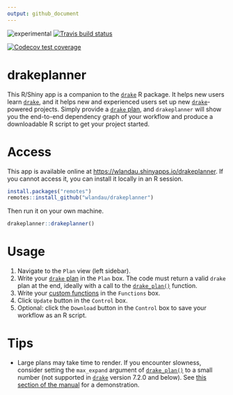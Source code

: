 ```yaml
---
output: github_document
---
```


<!-- Run the Makefile to generate the README.md files from README.Rmd. -->

![experimental](https://img.shields.io/badge/stability-experimental-orange.svg)
[![Travis build status](https://travis-ci.org/wlandau/drakeplanner.svg?branch=master)](https://travis-ci.org/wlandau/drakeplanner)

[![Codecov test coverage](https://codecov.io/gh/wlandau/drakeplanner/branch/master/graph/badge.svg)](https://codecov.io/gh/wlandau/drakeplanner?branch=master)

# drakeplanner

This R/Shiny app is a companion to the [`drake`](https://github.com/ropensci/drake) R package. It helps new users learn [`drake`](https://github.com/ropensci/drake), and it helps new and experienced users set up new [`drake`](https://github.com/ropensci/drake)-powered projects. Simply provide a [`drake` plan](https://ropenscilabs.github.io/drake-manual/plans.html), and `drakeplanner` will show you the end-to-end dependency graph of your workflow and produce a downloadable R script to get your project started.

# Access

This app is available online at [https://wlandau.shinyapps.io/drakeplanner](https://wlandau.shinyapps.io/drakeplanner). If you cannot access it, you can install it locally in an R session.

```r
install.packages("remotes")
remotes::install_github("wlandau/drakeplanner")
```

Then run it on your own machine.

```r
drakeplanner::drakeplanner()
```

# Usage

1. Navigate to the `Plan` view (left sidebar).
2. Write your [`drake` plan](https://ropenscilabs.github.io/drake-manual/plans.html) in the `Plan` box. The code must return a valid `drake` plan at the end, ideally with a call to the [`drake_plan()`](https://ropensci.github.io/drake/reference/drake_plan.html) function.
3. Write your [custom functions](https://ropenscilabs.github.io/drake-manual/plans.html) in the `Functions` box.
4. Click `Update` button in the `Control` box.
5. Optional: click the `Download` button in the `Control` box to save your workflow as an R script.

# Tips

- Large plans may take time to render. If you encounter slowness, consider setting the `max_expand` argument of [`drake_plan()`](https://ropensci.github.io/drake/reference/drake_plan.html) to a small number (not supported in [`drake`](https://github.com/ropensci/drake) version 7.2.0 and below). See [this section of the manual](https://ropenscilabs.github.io/drake-manual/plans.html#start-small) for a demonstration.
